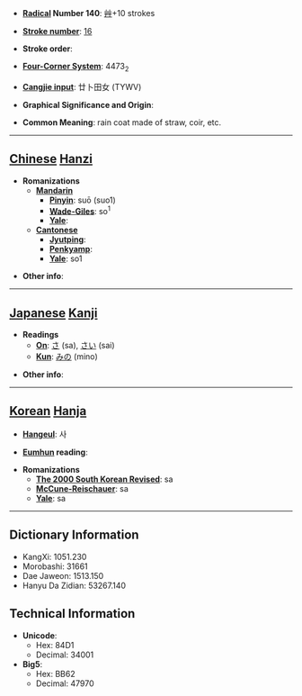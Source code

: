 * '''[[Wiktionary:Chinese radical index| Radical]] Number 140''': [[Wiktionary:Chinese radical index 艸|艸]]+10 strokes

* '''[[Wiktionary:Chinese total strokes index|Stroke number]]''': [[Wiktionary:Chinese total strokes index 16|16]]

* '''Stroke order''': 

* '''[[Wiktionary:Chinese four corner index|Four-Corner System]]''': 4473<sub>2</sub>

* '''[[Wiktionary:Chinese Cangjie index|Cangjie input]]''': 廿卜田女 (TYWV)

* '''Graphical Significance and Origin''': 

* '''Common Meaning''': rain coat made of straw, coir, etc.

----

== [[Chinese]] [[Hanzi]] ==

* '''Romanizations'''
** '''[[Mandarin]]'''
*** '''[[Pinyin]]''': suō (suo1)
*** '''[[Wade-Giles]]''': so<sup>1</sup>
*** '''[[Yale]]''': 
** '''[[Cantonese]]'''
*** '''[[Jyutping]]''':
*** '''[[Penkyamp]]''': 
*** '''[[Yale]]''': so1

* '''Other info''': 

----

== [[Japanese]] [[Kanji]] ==

* '''Readings'''
** '''[[On]]''': [[さ]] (sa), [[さい]] (sai)
** '''[[Kun]]''': [[みの]] (mino)

* '''Other info''':  

----

== [[Korean]] [[Hanja]] ==

* '''[[Hangeul]]''': 사

* '''[[Eumhun]] reading''': 

* '''Romanizations'''
** '''[[The 2000 South Korean Revised Romanization|The 2000 South Korean Revised]]''': sa
** '''[[McCune-Reischauer]]''': sa
** '''[[Yale]]''': sa

----

== Dictionary Information ==

* KangXi: 1051.230
* Morobashi: 31661
* Dae Jaweon: 1513.150
* Hanyu Da Zidian: 53267.140

== Technical Information ==

* '''Unicode''':
** Hex: 84D1
** Decimal: 34001
* '''Big5''':
** Hex: BB62
** Decimal: 47970